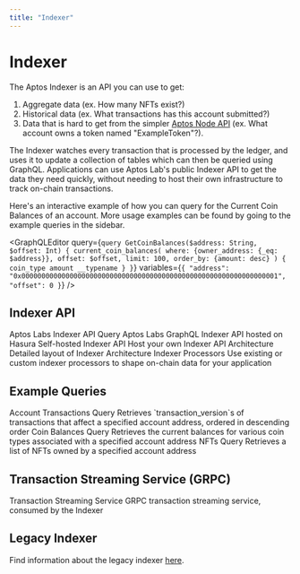 ```yaml
---
title: "Indexer"
---
```



# Indexer

<IndexerBetaNotice />

The Aptos Indexer is an API you can use to get:

1. Aggregate data (ex. How many NFTs exist?)
2. Historical data (ex. What transactions has this account submitted?)
3. Data that is hard to get from the simpler [Aptos Node API](apis/fullnode-rest-api.mdx) (ex. What account owns a token named "ExampleToken"?).

The Indexer watches every transaction that is processed by the ledger, and uses it to update a collection of tables which can then be queried using GraphQL.
Applications can use Aptos Lab's public Indexer API to get the data they need quickly, without needing to host their own infrastructure to track on-chain transactions.

Here's an interactive example of how you can query for the Current Coin Balances of an account. More usage examples can be found by going to the example queries in the sidebar.

<GraphQLEditor
  query={`query GetCoinBalances($address: String, $offset: Int) {
  current_coin_balances(
    where: {owner_address: {_eq: $address}},
    offset: $offset,
    limit: 100,
    order_by: {amount: desc}
  ) {
    coin_type
    amount
    __typename
  }
}`}
  variables={`{
  "address": "0x0000000000000000000000000000000000000000000000000000000000000001",
  "offset": 0
}`}
/>


## Indexer API

<Cards>
  <Card href="indexer/api/labs-hosted">
    <Card.Title>Aptos Labs Indexer API</Card.Title>
    <Card.Description>Query Aptos Labs GraphQL Indexer API hosted on Hasura</Card.Description>
  </Card>
  <Card href="indexer/api/self-hosted">
    <Card.Title>Self-hosted Indexer API</Card.Title>
    <Card.Description>Host your own Indexer API</Card.Description>
  </Card>
  <Card href="indexer/architecture">
    <Card.Title>Architecture</Card.Title>
    <Card.Description>Detailed layout of Indexer Architecture</Card.Description>
  </Card>
  <Card href="indexer/custom-processors">
    <Card.Title>Indexer Processors</Card.Title>
    <Card.Description>Use existing or custom indexer processors to shape on-chain data for your application</Card.Description>
  </Card>
</Cards>

## Example Queries

<Cards>
  <Card href="indexer/account-transactions">
    <Card.Title>Account Transactions Query</Card.Title>
    <Card.Description>Retrieves `transaction_version`s of transactions that affect a specified account address, ordered in descending order</Card.Description>
  </Card>
  <Card href="indexer/coin-balances">
    <Card.Title>Coin Balances Query</Card.Title>
    <Card.Description>Retrieves the current balances for various coin types associated with a specified account address</Card.Description>
  </Card>
  <Card href="indexer/get-nfts">
    <Card.Title>NFTs Query</Card.Title>
    <Card.Description>Retrieves a list of NFTs owned by a specified account address</Card.Description>
  </Card>
</Cards>

## Transaction Streaming Service (GRPC)

<Cards>
  <Card href="indexer/txn-stream">
    <Card.Title>Transaction Streaming Service</Card.Title>
    <Card.Description>GRPC transaction streaming service, consumed by the Indexer</Card.Description>
  </Card>
</Cards>

## Legacy Indexer

Find information about the legacy indexer [here](indexer/legacy.mdx).
